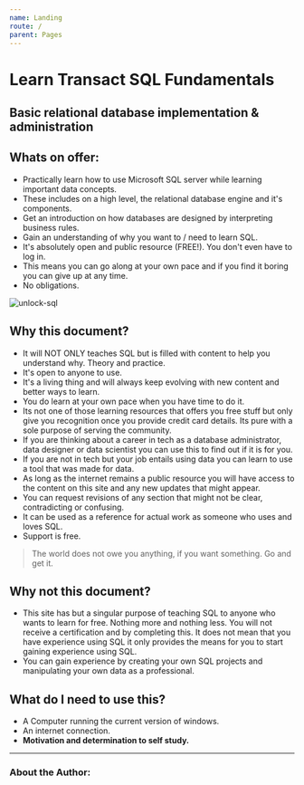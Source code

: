 ```yaml
---
name: Landing
route: /
parent: Pages
---
```



<style jsx="true" global="true">{`
    [alt="fpimage"]:parent{
        align-text: center;
    }
    .btn{
        font-size: 1.5em;
        padding: 10px 5px;
    }
    [alt="unlock-sql"]:parent{
        display: flex;
    }
    [alt="unlock-sql"] {
        position: relative;
        width: 100%;
        height: 10%;
    }
    li{
        list-style-position: outside;
    }
`}</style>

# Learn Transact SQL Fundamentals
## Basic relational database implementation & administration

<LandingImgtext/>

## Whats on offer:

- Practically learn how to use Microsoft SQL server while learning important data concepts.
- These includes on a high level, the relational database engine and it's components.
- Get an introduction on how databases are designed by interpreting business rules.
- Gain an understanding of why you want to / need to learn SQL. 
- It's absolutely open and public resource (FREE!). You don't even have to log in.
- This means you can go along at your own pace and if you find it boring you can give up at any time.
- No obligations.

![unlock-sql](https://s3-eu-west-1.amazonaws.com/cdn-aws-infinityarc.tk/img/learnsql/unlock-data.jpg)

## Why this document?

- It will NOT ONLY teaches SQL but is filled with content to help you understand why. Theory and practice.
- It's open to anyone to use.
- It's a living thing and will always keep evolving with new content and better ways to learn.
- You do learn at your own pace when you have time to  do it.
- Its not one of those learning resources that offers you free stuff but only give you recognition once you provide credit card details. Its pure with a sole purpose of serving the community.
- If you are thinking about a career in tech as a database administrator, data designer or data scientist you can use this to find out if it is for you.
- If you are not in tech but your job entails using data you can learn to use a tool that was made for data.
- As long as the internet remains a public resource you will have access to the content on this site and any new updates that might appear.
- You can request revisions of any section that might not be clear, contradicting or confusing.
- It can be used as a reference for actual work as someone who uses and loves SQL.
- Support is free. 

> The world does not owe you anything, if you want something. Go and get it.

## Why not this document?

*   This site has but a singular purpose of teaching SQL to anyone who wants to learn for free. Nothing more and nothing less. You will not receive a certification and by completing this. It does not mean that you have experience using SQL it only provides the means for you to start gaining experience using SQL. 
*   You can gain experience by creating your own SQL projects and manipulating your own data as a professional.


## What do I need to use this? 

* A Computer running the current version of windows. 
* An internet connection.
* **Motivation and determination to self study.**

---
### About the Author:

<AboutAuthor callBadge={false}/>

